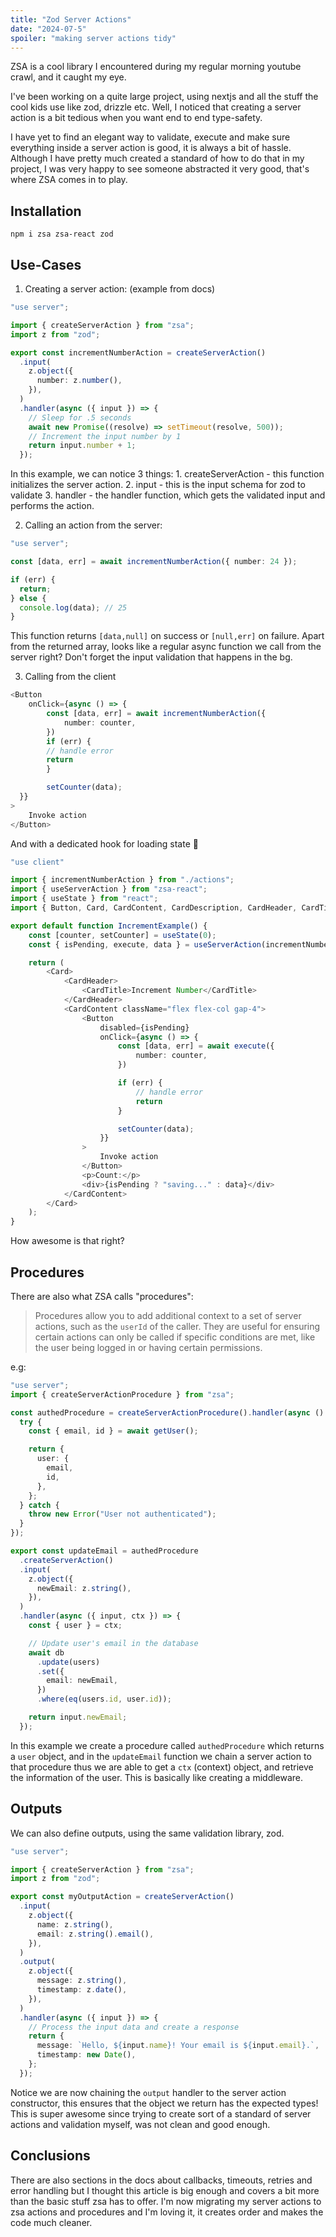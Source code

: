 ```yaml
---
title: "Zod Server Actions"
date: "2024-07-5"
spoiler: "making server actions tidy"
---
```


ZSA is a cool library I encountered during my regular morning youtube crawl, and it caught my eye.

I've been working on a quite large project, using nextjs and all the stuff the cool kids use like zod, drizzle etc.
Well, I noticed that creating a server action is a bit tedious when you want end to end type-safety.

I have yet to find an elegant way to validate, execute and make sure everything inside a server action is good, it is always a bit of hassle. Although I have pretty much created a standard of how to do that in my project, I was very happy to see someone abstracted it very good, that's where ZSA comes in to play.

## Installation

```shell
npm i zsa zsa-react zod
```

## Use-Cases

1. Creating a server action: (example from docs)

```typescript
"use server";

import { createServerAction } from "zsa";
import z from "zod";

export const incrementNumberAction = createServerAction()
  .input(
    z.object({
      number: z.number(),
    }),
  )
  .handler(async ({ input }) => {
    // Sleep for .5 seconds
    await new Promise((resolve) => setTimeout(resolve, 500));
    // Increment the input number by 1
    return input.number + 1;
  });
```

In this example, we can notice 3 things: 1. createServerAction - this function initializes the server action. 2. input - this is the input schema for zod to validate 3. handler - the handler function, which gets the validated input and performs the action.

2. Calling an action from the server:

```typescript file=example.ts
"use server";

const [data, err] = await incrementNumberAction({ number: 24 });

if (err) {
  return;
} else {
  console.log(data); // 25
}
```

This function returns `[data,null]` on success or `[null,err]` on failure.
Apart from the returned array, looks like a regular async function we call from the server right? Don't forget the input validation that happens in the bg.

3. Calling from the client

```typescript filename=increment-example.tsx
<Button
    onClick={async () => {
	    const [data, err] = await incrementNumberAction({
            number: counter,
        })
        if (err) {
        // handle error
        return
        }

		setCounter(data);
  }}
>
    Invoke action
</Button>
```

And with a dedicated hook for loading state 🤩

```typescript
"use client"

import { incrementNumberAction } from "./actions";
import { useServerAction } from "zsa-react";
import { useState } from "react";
import { Button, Card, CardContent, CardDescription, CardHeader, CardTitle } from "ui";

export default function IncrementExample() {
    const [counter, setCounter] = useState(0);
    const { isPending, execute, data } = useServerAction(incrementNumberAction);

    return (
        <Card>
            <CardHeader>
                <CardTitle>Increment Number</CardTitle>
            </CardHeader>
            <CardContent className="flex flex-col gap-4">
                <Button
                    disabled={isPending}
                    onClick={async () => {
                        const [data, err] = await execute({
                            number: counter,
                        })

                        if (err) {
                            // handle error
                            return
                        }

                        setCounter(data);
                    }}
                >
                    Invoke action
                </Button>
                <p>Count:</p>
                <div>{isPending ? "saving..." : data}</div>
            </CardContent>
        </Card>
    );
}
```

How awesome is that right?

## Procedures

There are also what ZSA calls "procedures":

> Procedures allow you to add additional context to a set of server actions, such as the `userId` of the caller. They are useful for ensuring certain actions can only be called if specific conditions are met, like the user being logged in or having certain permissions.

e.g:

```typescript
"use server";
import { createServerActionProcedure } from "zsa";

const authedProcedure = createServerActionProcedure().handler(async () => {
  try {
    const { email, id } = await getUser();

    return {
      user: {
        email,
        id,
      },
    };
  } catch {
    throw new Error("User not authenticated");
  }
});

export const updateEmail = authedProcedure
  .createServerAction()
  .input(
    z.object({
      newEmail: z.string(),
    }),
  )
  .handler(async ({ input, ctx }) => {
    const { user } = ctx;

    // Update user's email in the database
    await db
      .update(users)
      .set({
        email: newEmail,
      })
      .where(eq(users.id, user.id));

    return input.newEmail;
  });
```

In this example we create a procedure called `authedProcedure` which returns a `user` object, and in the `updateEmail` function we chain a server action to that procedure thus we are able to get a `ctx` (context) object, and retrieve the information of the user. This is basically like creating a middleware.

## Outputs

We can also define outputs, using the same validation library, zod.

```typescript
"use server";

import { createServerAction } from "zsa";
import z from "zod";

export const myOutputAction = createServerAction()
  .input(
    z.object({
      name: z.string(),
      email: z.string().email(),
    }),
  )
  .output(
    z.object({
      message: z.string(),
      timestamp: z.date(),
    }),
  )
  .handler(async ({ input }) => {
    // Process the input data and create a response
    return {
      message: `Hello, ${input.name}! Your email is ${input.email}.`,
      timestamp: new Date(),
    };
  });
```

Notice we are now chaining the `output` handler to the server action constructor, this ensures that the object we return has the expected types!
This is super awesome since trying to create sort of a standard of server actions and validation myself, was not clean and good enough.

## Conclusions

There are also sections in the docs about callbacks, timeouts, retries and error handling but I thought this article is big enough and covers a bit more than the basic stuff zsa has to offer.
I'm now migrating my server actions to zsa actions and procedures and I'm loving it, it creates order and makes the code much cleaner.
